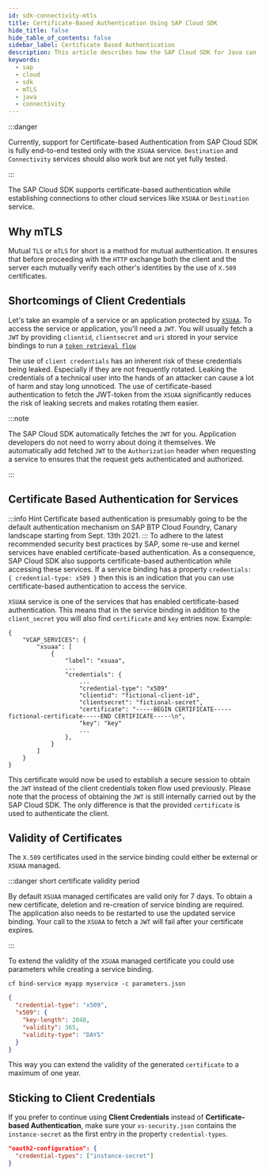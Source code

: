 ```yaml
---
id: sdk-connectivity-mtls
title: Certificate-Based Authentication Using SAP Cloud SDK
hide_title: false
hide_table_of_contents: false
sidebar_label: Certificate Based Authentication
description: This article describes how the SAP Cloud SDK for Java can be used to establish connections to other cloud services using mTLS
keywords:
  - sap
  - cloud
  - sdk
  - mTLS
  - java
  - connectivity
---
```



:::danger

Currently, support for Certificate-based Authentication from SAP Cloud SDK is fully end-to-end tested only with the `XSUAA` service.
`Destination` and `Connectivity` services should also work but are not yet fully tested.

:::

The SAP Cloud SDK supports certificate-based authentication while establishing connections to other cloud services like `XSUAA` or `Destination` service.

## Why mTLS
Mutual `TLS` or `mTLS` for short is a method for mutual authentication.
It ensures that before proceeding with the `HTTP` exchange both the client and the server each mutually verify each other's identities by the use of `X.509` certificates.

## Shortcomings of Client Credentials
Let's take an example of a service or an application protected by [`XSUAA`](https://help.sap.com/viewer/65de2977205c403bbc107264b8eccf4b/Cloud/en-US/6373bb7a96114d619bfdfdc6f505d1b9.html).
To access the service or application, you'll need a `JWT`.
You will usually fetch a `JWT` by providing `clientid`, `clientsecret` and `uri` stored in your service bindings to run a [`token retrieval flow`](https://github.com/SAP/cloud-security-xsuaa-integration/tree/main/token-client) 

The use of `client credentials` has an inherent risk of these credentials being leaked. 
Especially if they are not frequently rotated.
Leaking the credentials of a technical user into the hands of an attacker can cause a lot of harm and stay long unnoticed.
The use of certificate-based authentication to fetch the JWT-token from the `XSUAA` significantly reduces the risk of leaking secrets and makes rotating them easier.

:::note

The SAP Cloud SDK automatically fetches the `JWT` for you.
Application developers do not need to worry about doing it themselves.
We automatically add fetched `JWT` to the `Authorization` header when requesting a service to ensures that the request gets authenticated and authorized.

:::

## Certificate Based Authentication for Services

:::info Hint
Certificate based authentication is presumably going to be the default authentication mechanism on SAP BTP Cloud Foundry, Canary landscape starting from Sept. 13th 2021.
:::
To adhere to the latest recommended security best practices by SAP, some re-use and kernel services have enabled certificate-based authentication.
As a consequence, SAP Cloud SDK also supports certificate-based authentication while accessing these services.
If a service binding has a property `credentials: { credential-type: x509 }` then this is an indication that you can use certificate-based authentication to access the service.

`XSUAA` service is one of the services that has enabled certificate-based authentication.
This means that in the service binding in addition to the `client_secret` you will also find `certificate` and `key` entries now.
Example:
```
{
    "VCAP_SERVICES": {
		"xsuaa": [
			{
				"label": "xsuaa",
				...
				"credentials": {
				    ...
				    "credential-type": "x509"
					"clientid": "fictional-client-id",
					"clientsecret": "fictional-secret",
					"certificate": "-----BEGIN CERTIFICATE-----fictional-certificate-----END CERTIFICATE-----\n",
					"key": "key"
					...
				},
			}
		]
	}
}
```
This certificate would now be used to establish a secure session to obtain the `JWT` instead of the client credentials token flow used previously.
Please note that the process of obtaining the `JWT` is still internally carried out by the SAP Cloud SDK.
The only difference is that the provided `certificate` is used to authenticate the client.

## Validity of Certificates
The `X.509` certificates used in the service binding could either be external or `XSUAA` managed.

:::danger short certificate validity period

By default `XSUAA` managed certificates are valid only for 7 days.
To obtain a new certificate, deletion and re-creation of service binding are required.
The application also needs to be restarted to use the updated service binding.
Your call to the `XSUAA` to fetch a `JWT` will fail after your certificate expires.

:::

To extend the validity of the `XSUAA` managed certificate you could use parameters while creating a service binding.

`cf bind-service myapp myservice -c parameters.json`

```json
{
  "credential-type": "x509",
  "x509": {
    "key-length": 2048,
    "validity": 365,
    "validity-type": "DAYS"
  }
}
```
This way you can extend the validity of the generated `certificate` to a maximum of one year.

## Sticking to Client Credentials
If you prefer to continue using **Client Credentials** instead of **Certificate-based Authentication**, make sure your `xs-security.json` contains the `instance-secret` as the first entry in the property `credential-types`. 

```json
"oauth2-configuration": {
  "credential-types": ["instance-secret"]
}
```